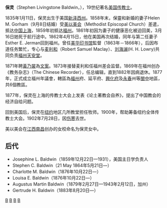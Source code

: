 {{Infobox Biography
| subject_name   = 保灵<br />S.L. Baldwin
| image_name     = S L Baldwin.jpg
| image_size     = 150px
| image_caption  = 
| date_of_birth  = 1835年1月11日
| place_of_birth = {{flagicon|USA}} [[新泽西州|新泽西州]]萨默塞特
| date_of_death  = 1902年7月28日
| place_of_death = {{flagicon|USA}} [[纽约州|纽约州]][[布鲁克林|布鲁克林]]
| occupation     = [[美以美会|美以美会]]在[[中国|中国]][[传教士|传教士]]
}}

'''保灵'''（Stephen Livingstone Baldwin，{{bd|1835年|1月11日|1902年|7月28日}}），19世纪著名[[美国|美国]][[传教士|传教士]]。

1835年1月11日，保灵出生于美国[[新泽西州|新泽西州]]。1858年末，保靈和新婚的妻子Helen M. Gorham（9月8日结婚）受[[美以美会|美以美会]]（Methodist Episcopal Church）差遣，抵达[[中国|中国]][[上海|上海]]，1859年初抵达[[福州|福州]]。1861年初因为妻子的健康恶化被迫回美，3月16日她死于航行途中。1862年4月15日，他在美国再次结婚，同年与第二任妻子Esther E. Jerman回到福州。曾任[[美华印书馆|美华印书馆]]監督（1863年－1866年），后因布道任务繁忙，专心与[[麦利和|麦利和]]（Robert Samuel Maclay）、[[刘海澜|刘海澜]](H. H. Lowry)共同负责[[福州天安堂|福州天安堂]]。

1871年聘[[黃乃裳|黃乃裳]]為[[文案|文案]]。1873年接替麦利和任福州差会监督。1869年在福州创办《教务杂志》（The Chinese Recorder），任总编辑，直到1882年因病退休。1877年，正式成立福州年議會，轄區為[[福州|福州]]府、延平府、[[興化府|興化府]]及[[永春|永春]]州等[[閩中|閩中]]地區，共6個教區。

1877年，保灵在上海的传教士大会上发表《论土著教会自养》，提出了中国教会的经济自给问题。 

回到美国后，保灵在[[纽约|纽约]]地区几所教堂担任牧师。1900年，帮助筹备纽约全体传教士大会。1902年7月28日，因[[伤寒|伤寒]]去世。

美以美会在[[江西|江西]][[南昌|南昌]]创办的女校命名为保灵女中。

== 后代 ==
*Josephine L. Baldwin（1859年12月22日—1931），美国主日学负责人 
*Stephen C. Baldwin（21 May 1864年5月21日—） 
*Charlotte M. Baldwin（1876年10月22日—）
*Louisa E. Baldwin（1876年10月22日—） 
*Augustus Martin Baldwin（1879年2月27日—1943年2月12日，加州） 
*Gertrude H. Baldwin（1883年8月20日—）
{{基督教传教士在福州}}

[[Category:美国新教传教士|B]]
[[Category:在华基督教新教传教士_(清朝)|B]]
[[Category:美以美会在华传教士|B]]
[[Category:新澤西州人|B]]